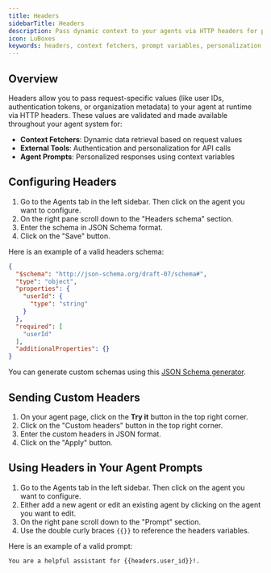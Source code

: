 ```yaml
---
title: Headers
sidebarTitle: Headers
description: Pass dynamic context to your agents via HTTP headers for personalized interactions
icon: LuBoxes
keywords: headers, context fetchers, prompt variables, personalization
---
```



## Overview

Headers allow you to pass request-specific values (like user IDs, authentication tokens, or organization metadata) to your agent at runtime via HTTP headers. These values are validated and made available throughout your agent system for:

- **Context Fetchers**: Dynamic data retrieval based on request values
- **External Tools**: Authentication and personalization for API calls
- **Agent Prompts**: Personalized responses using context variables

## Configuring Headers

1. Go to the Agents tab in the left sidebar. Then click on the agent you want to configure.
2. On the right pane scroll down to the "Headers schema" section.
3. Enter the schema in JSON Schema format.
4. Click on the "Save" button.

Here is an example of a valid headers schema:
```json
{
  "$schema": "http://json-schema.org/draft-07/schema#",
  "type": "object",
  "properties": {
    "userId": {
      "type": "string"
    }
  },
  "required": [
    "userId"
  ],
  "additionalProperties": {}
}
```

You can generate custom schemas using this [JSON Schema generator](https://transform.tools/json-to-json-schema).

## Sending Custom Headers

1. On your agent page, click on the **Try it** button in the top right corner.
2. Click on the "Custom headers" button in the top right corner.
3. Enter the custom headers in JSON format.
4. Click on the "Apply" button.

## Using Headers in Your Agent Prompts

1. Go to the Agents tab in the left sidebar. Then click on the agent you want to configure.
2. Either add a new agent or edit an existing agent by clicking on the agent you want to edit.
3. On the right pane scroll down to the "Prompt" section.
4. Use the double curly braces `{{}}` to reference the headers variables.

Here is an example of a valid prompt:
```text
You are a helpful assistant for {{headers.user_id}}!.
```